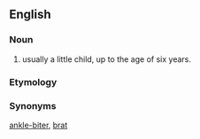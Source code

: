 ==English==

===Noun===
{{en-noun}}

# {{context|US|slang}} usually a little child, up to the age of six years.

===Etymology===

===Synonyms===

[[ankle-biter]], [[brat]]